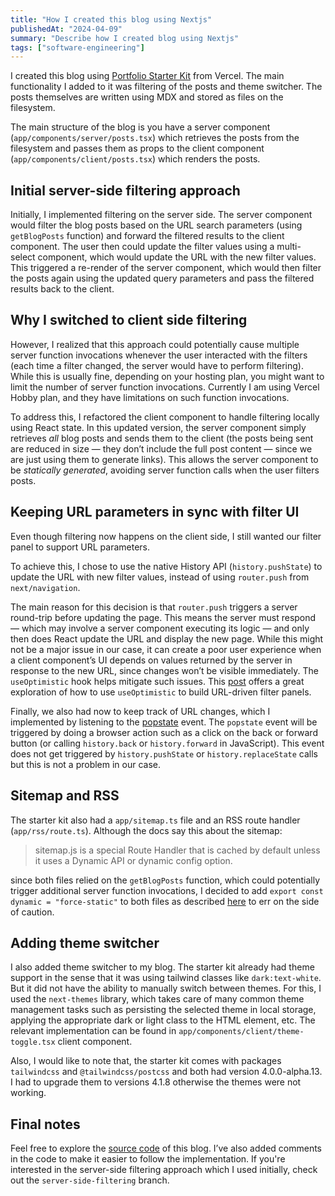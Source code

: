 ```yaml
---
title: "How I created this blog using Nextjs"
publishedAt: "2024-04-09"
summary: "Describe how I created blog using Nextjs"
tags: ["software-engineering"]
---
```


I created this blog using [Portfolio Starter Kit](https://vercel.com/templates/next.js/portfolio-starter-kit) from Vercel.
The main functionality I added to it was filtering of the posts and theme
switcher. The posts themselves are written using MDX and stored as files on the filesystem.

The main structure of the blog is you have a server component
(`app/components/server/posts.tsx`) which retrieves the posts from the filesystem and
passes them as props to the client component
(`app/components/client/posts.tsx`) which renders the posts.

## Initial server-side filtering approach

Initially, I implemented filtering on the server side. The server
component would filter the blog posts based on the URL search parameters (using `getBlogPosts` function)
and forward the filtered results to the client component. The user then could
update the filter values using a multi-select component, which would
update the URL with the new filter values. This triggered a re-render of
the server component, which would then filter the posts again using the
updated query parameters and pass the filtered results back to the client.

## Why I switched to client side filtering

However, I realized that this approach could potentially cause multiple server
function invocations whenever the user interacted with the filters (each
time a filter changed, the server would have to perform filtering).
While this is usually fine, depending on your hosting plan, you might
want to limit the number of server function invocations.
Currently I am using Vercel Hobby plan, and they have limitations on such
function invocations.

To address this, I refactored the client component to handle filtering
locally using React state. In this updated version, the server component
simply retrieves _all_ blog posts and sends them to the client (the posts
being sent are reduced in size — they don’t include the full post
content — since we are just using them to generate links). This allows
the server component to be _statically generated_, avoiding server
function calls when the user filters posts.

## Keeping URL parameters in sync with filter UI

Even though filtering now happens on the client side, I still wanted our filter
panel to support URL parameters.

To achieve this, I chose to use the native History API (`history.pushState`) to update the URL with new filter values, instead of using `router.push` from `next/navigation`.

The main reason for this decision is that `router.push` triggers a server round-trip before updating the page.
This means the server must respond — which may involve a server component executing its logic — and only then
does React update the URL and display the new page. While this might not be a major issue in our case, it can
create a poor user experience when a client component’s UI depends on values returned by the server in response
to the new URL, since changes won’t be visible immediately. The `useOptimistic` hook helps mitigate such issues.
This [post](https://buildui.com/posts/instant-search-params-with-react-server-components)
offers a great exploration of how to use `useOptimistic` to build URL-driven filter panels.

Finally, we also had now to keep track of URL changes, which I implemented by listening to the [popstate](https://developer.mozilla.org/en-US/docs/Web/API/Window/popstate_event) event.
The `popstate` event will be triggered by doing a browser action such as a click on the back or forward button (or calling `history.back` or `history.forward` in JavaScript).
This event does not get triggered by `history.pushState` or `history.replaceState` calls but this is not a problem in our case.

## Sitemap and RSS

The starter kit also had a `app/sitemap.ts` file and an RSS route handler (`app/rss/route.ts`).
Although the docs say this about the sitemap:

> sitemap.js is a special Route Handler that is cached by default unless it uses a Dynamic API or dynamic config option.

since both files relied on the `getBlogPosts` function, which could potentially trigger additional server
function invocations, I decided to add `export const dynamic = "force-static"` to both files as
described [here](https://nextjs.org/docs/app/api-reference/file-conventions/route-segment-config)
to err on the side of caution.

## Adding theme switcher

I also added theme switcher to my blog. The starter kit already had
theme support in the sense that it was using tailwind classes like
`dark:text-white`. But it did not have the ability to manually switch
between themes. For this, I used the `next-themes` library, which takes
care of many common theme management tasks such as persisting the
selected theme in local storage, applying the appropriate dark or light
class to the HTML element, etc. The relevant implementation can be found
in `app/components/client/theme-toggle.tsx` client component.

Also, I would like to note that, the starter kit comes with packages
`tailwindcss` and `@tailwindcss/postcss` and both had version 4.0.0-alpha.13. I
had to upgrade them to versions 4.1.8 otherwise the themes were not
working.

## Final notes

Feel free to explore the [source code](https://github.com/gmoniava/personal-site) of this blog. I’ve also added
comments in the code to make it easier to follow the implementation. If
you're interested in the server-side filtering approach which I used initially, check out the
`server-side-filtering` branch.
